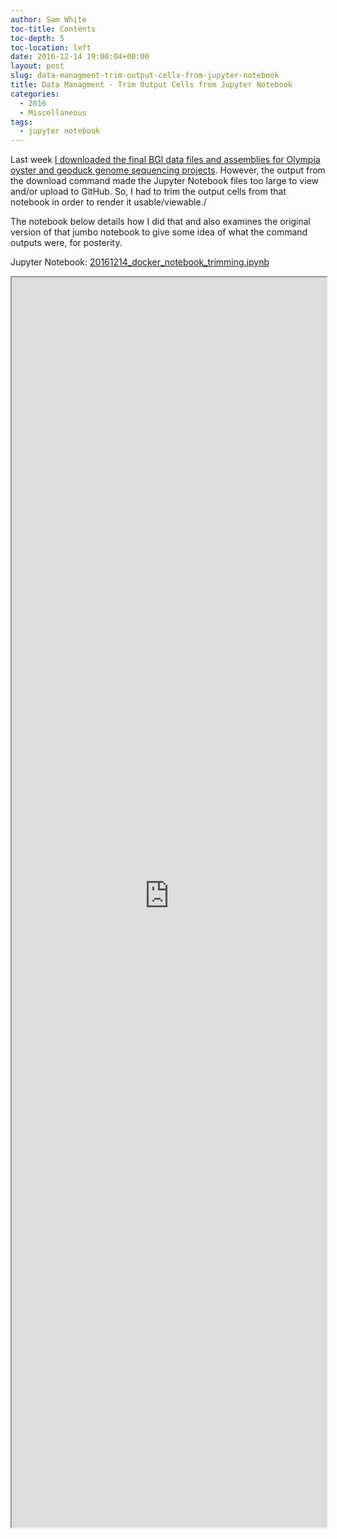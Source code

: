 ```yaml
---
author: Sam White
toc-title: Contents
toc-depth: 5
toc-location: left
date: 2016-12-14 19:00:04+00:00
layout: post
slug: data-managment-trim-output-cells-from-jupyter-notebook
title: Data Managment - Trim Output Cells from Jupyter Notebook
categories:
  - 2016
  - Miscellaneous
tags:
  - jupyter notebook
---
```


Last week [I downloaded the final BGI data files and assemblies for Olympia oyster and geoduck genome sequencing projects](https://robertslab.github.io/sams-notebook/posts/2016/2016-12-14-data-management-download-final-bgi-genome-assembly-files/). However, the output from the download command made the Jupyter Notebook files too large to view and/or upload to GitHub. So, I had to trim the output cells from that notebook in order to render it usable/viewable./

The notebook below details how I did that and also examines the original version of that jumbo notebook to give some idea of what the command outputs were, for posterity.

Jupyter Notebook: [20161214_docker_notebook_trimming.ipynb](https://github.com/sr320/LabDocs/blob/master/jupyter_nbs/sam/20161214_docker_notebook_trimming.ipynb)

<iframe src="https://render.githubusercontent.com/view/ipynb?commit=7985418a2f3fa9af6b3c11e7a8d4bb2ab0981ded&enc_url=68747470733a2f2f7261772e67697468756275736572636f6e74656e742e636f6d2f73723332302f4c6162446f63732f373938353431386132663366613961663662336331316537613864346262326162303938316465642f6a7570797465725f6e62732f73616d2f32303136313231345f646f636b65725f6e6f7465626f6f6b5f7472696d6d696e672e6970796e62&nwo=sr320%2FLabDocs&path=jupyter_nbs%2Fsam%2F20161214_docker_notebook_trimming.ipynb&repository_id=13746500#092d7320-7f8b-48b1-abb8-bf0891f709a2" width="100%" height="2000" scrolling="yes"></iframe>
